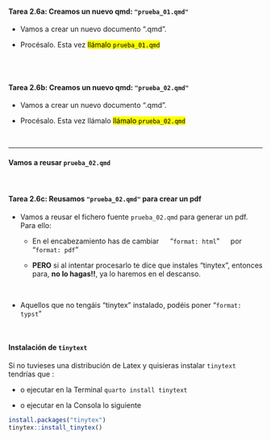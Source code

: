 ::: {.callout-important icon="false"}
#### Tarea 2.6a: Creamos un nuevo qmd: `"prueba_01.qmd"`

- Vamos a crear un nuevo documento ".qmd". 

- Procésalo. Esta vez  <mark>llámalo `prueba_01.qmd`</mark>

:::

<br><br>


::: {.fragment}
::: {.callout-important icon="false"}
#### Tarea 2.6b: Creamos un nuevo qmd: `"prueba_02.qmd"`

- Vamos a crear un nuevo documento ".qmd". 

- Procésalo. Esta vez llámalo <mark>llámalo `prueba_02.qmd`</mark>
:::
:::

<br>

---

#### Vamos a reusar  `prueba_02.qmd`

<br>

::: {.fragment}

::: {.callout-important icon="false"}
#### Tarea 2.6c: Reusamos `"prueba_02.qmd"` para crear un pdf

- Vamos a reusar el fichero fuente `prueba_02.qmd` para generar un pdf. Para ello:

  - En el encabezamiento has de cambiar  &emsp; "`format: html`" &emsp; por &emsp; "`format: pdf`"
  
  - **PERO** si al intentar procesarlo te dice que instales "tinytex", entonces para,  **no lo hagas!!**, ya lo haremos en el descanso. 
  
  <br>
  
- Aquellos que no tengáis  "tinytex" instalado, podéis poner  "`format: typst`"
:::
:::


<br>

::: {.fragment}
::: {.callout-caution collapse="true" icon="false" }
#### Instalación de `tinytext`

Si no tuvieses una distribución de Latex y quisieras instalar `tinytext`  tendrías que :
  
  - o ejecutar en la Terminal `quarto install tinytext`  
  
  - o ejecutar en la Consola lo siguiente
  
  ```r
  install.packages("tinytex")
  tinytex::install_tinytex()
  ```
  
:::
:::

